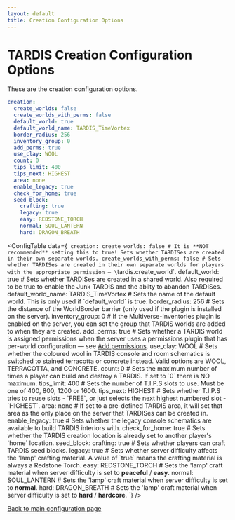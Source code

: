 ```yaml
---
layout: default
title: Creation Configuration Options
---
```



# TARDIS Creation Configuration Options

These are the creation configuration options.

```yaml title="/plugins/TARDIS/config.yml"
creation:
  create_worlds: false
  create_worlds_with_perms: false
  default_world: true
  default_world_name: TARDIS_TimeVortex
  border_radius: 256
  inventory_group: 0
  add_perms: true
  use_clay: WOOL
  count: 0
  tips_limit: 400
  tips_next: HIGHEST
  area: none
  enable_legacy: true
  check_for_home: true
  seed_block:
    crafting: true
    legacy: true
    easy: REDSTONE_TORCH
    normal: SOUL_LANTERN
    hard: DRAGON_BREATH
```

<ConfigTable data={`
creation:
    create_worlds: false # It is **NOT recommended** setting this to true! Sets whether TARDISes are created in their own separate worlds.
    create_worlds_with_perms: false # Sets whether TARDISes are created in their own separate worlds for players with the appropriate permission — \`tardis.create_world\`.
    default_world: true # Sets whether TARDISes are created in a shared world. Also required to be true to enable the Junk TARDIS and the abilty to abandon TARDISes.
    default_world_name: TARDIS_TimeVortex # Sets the name of the default world. This is only used if \`default_world\` is true.
    border_radius: 256 # Sets the distance of the WorldBorder barrier (only used if the plugin is installed on the server).
    inventory_group: 0 # If the Multiverse-Inventories plugin is enabled on the server, you can set the group that TARDIS worlds are added to when they are created.
    add_perms: true # Sets whether a TARDIS world is assigned permissions when the server uses a permissions plugin that has per-world configuration — see [Add permissions](/add-permissions).
    use_clay: WOOL # Sets whether the coloured wool in TARDIS console and room schematics is switched to stained terracotta or concrete instead. Valid options are WOOL, TERRACOTTA, and CONCRETE.
    count: 0 # Sets the maximum number of times a player can build and destroy a TARDIS. If set to \`0\` there is NO maximum.
    tips_limit: 400 # Sets the number of T.I.P.S slots to use. Must be one of 400, 800, 1200 or 1600.
    tips_next: HIGHEST # Sets whether T.I.P.S tries to reuse slots - \`FREE\`, or just selects the next highest numbered slot - \`HIGHEST\`.
    area: none # If set to a pre-defined TARDIS area, it will set that area as the only place on the server that TARDISes can be created in.
    enable_legacy: true # Sets whether the legacy console schematics are available to build TARDIS interiors with.
    check_for_home: true # Sets whether the TARDIS creation location is already set to another player's \`home\` location.
    seed_block:
      crafting: true # Sets whether players can craft TARDIS seed blocks.
      legacy: true # Sets whether server difficulty affects the 'lamp' crafting material. A value of \`true\` means the crafting material is always a Redstone Torch.
      easy: REDSTONE_TORCH # Sets the 'lamp' craft material when server difficulty is set to **peaceful** / **easy**.
      normal: SOUL_LANTERN # Sets the 'lamp' craft material when server difficulty is set to **normal**.
      hard: DRAGON_BREATH # Sets the 'lamp' craft material when server difficulty is set to **hard** / **hardcore**.
`} />

[Back to main configuration page](/category/plugin-configuration)


